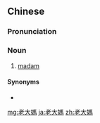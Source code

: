 {{also|老大妈}}
==Chinese==
{{zh-forms|s=老大妈|type=12}}

===Pronunciation===
{{zh-pron
|m=lǎodàmā
|c=lou5 daai6 maa1
|cat=n
}}

===Noun===
{{zh-noun}}

# [[madam]] {{gloss|affectionate term for an elderly lady}}

====Synonyms====
* {{zh-l|老大娘}}

{{zh-cat|Elementary}}

[[mg:老大媽]]
[[ja:老大媽]]
[[zh:老大媽]]